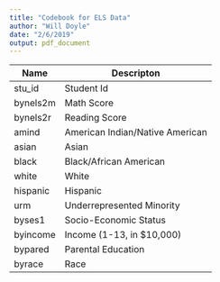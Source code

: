 ---
title: "Codebook for ELS Data"
author: "Will Doyle"
date: "2/6/2019"
output: pdf_document
---

|Name | Descripton
---   |    ---
|stu_id | Student Id
|bynels2m | Math Score
|bynels2r | Reading Score
|amind| American Indian/Native American
|asian| Asian
|black| Black/African American
|white| White
|hispanic | Hispanic
|urm | Underrepresented Minority
|byses1| Socio-Economic Status
|byincome | Income (1-13, in $10,000)
|bypared| Parental Education
|byrace | Race
